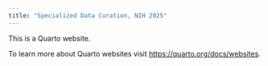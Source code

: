```yaml
---
title: "Specialized Data Curation, NIH 2025"
---
```


This is a Quarto website.

To learn more about Quarto websites visit <https://quarto.org/docs/websites>.
